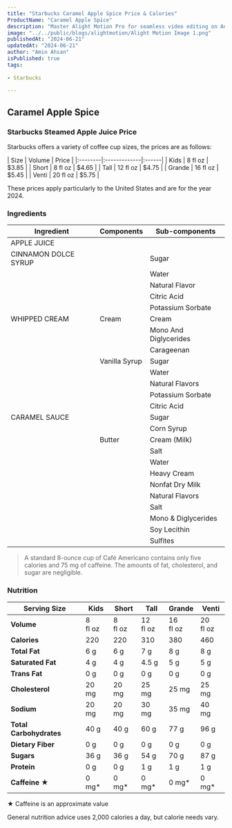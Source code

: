```yaml
---
title: "Starbucks Caramel Apple Spice Price & Calories"
ProductName: "Caramel Apple Spice" 
description: "Master Alight Motion Pro for seamless video editing on Android, iOS, and Tablets with our ultimate guide, unlocking advanced features and elevating your skills in 2024!"
image: "../../public/blogs/alightmotion/Alight Motion Image 1.png"
publishedAt: "2024-06-21"
updatedAt: "2024-06-21"
author: "Amin Ahsan"
isPublished: true
tags:
 
- Starbucks
      
---
```


 
## Caramel Apple Spice 
  
### Starbucks Steamed Apple Juice Price

Starbucks offers a variety of coffee cup sizes, the prices are as follows:

<div style={{width:"300px"}}>
| Size    | Volume       | Price |
|:--------|:-------------|:------|
| Kids    | 8 fl oz      | $3.85 |
| Short   | 8 fl oz      | $4.65 |
| Tall    | 12 fl oz     | $4.75 |
| Grande  | 16 fl oz     | $5.45 |
| Venti   | 20 fl oz     | $5.75 |
</div>

These prices apply particularly to the United States and are for the year 2024.



<style jsx>{`
  .table-container {
    overflow-x: auto;
    position: relative;
  }
  .table-container table {
    border-collapse: collapse;
    width: 30%;
  }
  .table-container th,
  .table-container td {
    border: 1px solid #ddd;
    padding: 2px;
    min-width: 30px;
    font-size: 11px;
  }
  .table-container th:first-child,
  .table-container td:first-child {
    position: sticky;
    left: 0;
    background-color: white;
    z-index: 1;
  }
  @media (max-width: 768px) {
    .table-container th:not(:first-child),
    .table-container td:not(:first-child) {
      min-width: 50px;
    }
  }
`}</style>


### Ingredients

| Ingredient              | Components              | Sub-components                          |
|-------------------------|-------------------------|-----------------------------------------|
| APPLE JUICE             |                         |                                         |
| CINNAMON DOLCE SYRUP    |                         | Sugar                                   |
|                         |                         | Water                                   |
|                         |                         | Natural Flavor                          |
|                         |                         | Citric Acid                             |
|                         |                         | Potassium Sorbate                       |
| WHIPPED CREAM           | Cream                   | Cream                                   |
|                         |                         | Mono And Diglycerides                   |
|                         |                         | Carageenan                              |
|                         | Vanilla Syrup           | Sugar                                   |
|                         |                         | Water                                   |
|                         |                         | Natural Flavors                         |
|                         |                         | Potassium Sorbate                       |
|                         |                         | Citric Acid                             |
| CARAMEL SAUCE           |                         | Sugar                                   |
|                         |                         | Corn Syrup                              |
|                         | Butter                  | Cream (Milk)                            |
|                         |                         | Salt                                    |
|                         |                         | Water                                   |
|                         |                         | Heavy Cream                             |
|                         |                         | Nonfat Dry Milk                         |
|                         |                         | Natural Flavors                         |
|                         |                         | Salt                                    |
|                         |                         | Mono & Diglycerides                     |
|                         |                         | Soy Lecithin                            |
|                         |                         | Sulfites                                |

> A standard 8-ounce cup of Café Americano contains only five calories and 75 mg of caffeine. The amounts of fat, cholesterol, and sugar are negligible.

### Nutrition

| Serving Size      | Kids        | Short       | Tall        | Grande      | Venti       |
|-------------------|-------------|-------------|-------------|-------------|-------------|
| **Volume**        |8 <br/> fl oz|8 <br/> fl oz|12 <br/>fl oz|16 <br/>fl oz|20 <br/>fl oz|
| **Calories**      | 220         | 220         | 310         | 380         | 460         |
| **Total Fat**     | 6 g         | 6 g         | 7 g         | 8 g         | 8 g         |
| **Saturated Fat** | 4 g         | 4 g         | 4.5 g         | 5 g         | 5 g         |
| **Trans Fat**     | 0 g         | 0 g         | 0 g         | 0 g         | 0 g         |
| **Cholesterol**   | 20 mg        | 20 mg        | 25 mg        | 25 mg        | 25 mg        |
| **Sodium**        | 20 mg       | 20 mg       | 30  mg       | 35 mg       | 40 mg       |
| **Total Carbohydrates** | 40 g  | 40 g        | 60 g        | 77 g        | 96  g        |
| **Dietary Fiber** | 0 g         | 0 g         | 0 g         | 0 g         | 0 g         |
| **Sugars**        | 36 g        | 36 g        | 54 g        | 70 g        | 87 g        |
| **Protein**       | 0 g         | 0 g         | 1 g         | 1 g         | 1  g         |
| **Caffeine ★**    | 0 mg*       | 0 mg*       | 0 mg*       | 0 mg*       | 0 mg*       |


★ Caffeine is an approximate value

General nutrition advice uses 2,000 calories a day, but calorie needs vary. 